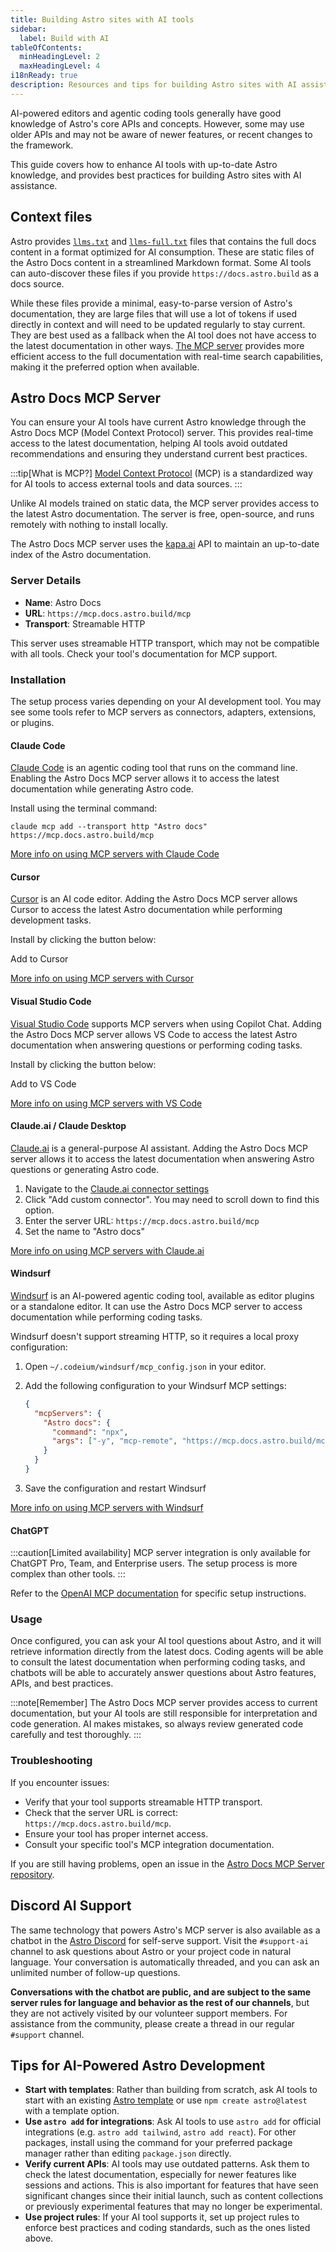 ```yaml
---
title: Building Astro sites with AI tools
sidebar:
  label: Build with AI
tableOfContents:
  minHeadingLevel: 2
  maxHeadingLevel: 4
i18nReady: true
description: Resources and tips for building Astro sites with AI assistance
---
```



AI-powered editors and agentic coding tools generally have good knowledge of Astro's core APIs and concepts. However, some may use older APIs and may not be aware of newer features, or recent changes to the framework.

This guide covers how to enhance AI tools with up-to-date Astro knowledge, and provides best practices for building Astro sites with AI assistance.

## Context files

Astro provides [`llms.txt`](https://docs.astro.build/llms.txt) and [`llms-full.txt`](https://docs.astro.build/llms-full.txt) files that contains the full docs content in a format optimized for AI consumption. These are static files of the Astro Docs content in a streamlined Markdown format. Some AI tools can auto-discover these files if you provide `https://docs.astro.build` as a docs source.

While these files provide a minimal, easy-to-parse version of Astro's documentation, they are large files that will use a lot of tokens if used directly in context and will need to be updated regularly to stay current. They are best used as a fallback when the AI tool does not have access to the latest documentation in other ways. [The MCP server](#astro-docs-mcp-server) provides more efficient access to the full documentation with real-time search capabilities, making it the preferred option when available.

## Astro Docs MCP Server

You can ensure your AI tools have current Astro knowledge through the Astro Docs MCP (Model Context Protocol) server. This provides real-time access to the latest documentation, helping AI tools avoid outdated recommendations and ensuring they understand current best practices.

:::tip[What is MCP?]
[Model Context Protocol](https://modelcontextprotocol.io/) (MCP) is a standardized way for AI tools to access external tools and data sources.
:::

Unlike AI models trained on static data, the MCP server provides access to the latest Astro documentation. The server is free, open-source, and runs remotely with nothing to install locally.

The Astro Docs MCP server uses the [kapa.ai](https://www.kapa.ai/) API to maintain an up-to-date index of the Astro documentation. 

### Server Details

- **Name**: Astro Docs
- **URL**: `https://mcp.docs.astro.build/mcp`
- **Transport**: Streamable HTTP

This server uses streamable HTTP transport, which may not be compatible with all tools. Check your tool's documentation for MCP support.

### Installation

The setup process varies depending on your AI development tool. You may see some tools refer to MCP servers as connectors, adapters, extensions, or plugins.

#### Claude Code

[Claude Code](https://docs.anthropic.com/en/docs/claude-code/overview) is an agentic coding tool that runs on the command line. Enabling the Astro Docs MCP server allows it to access the latest documentation while generating Astro code.

Install using the terminal command:

```shell
claude mcp add --transport http "Astro docs" https://mcp.docs.astro.build/mcp
```

[More info on using MCP servers with Claude Code](https://docs.anthropic.com/en/docs/claude-code/mcp)

#### Cursor

[Cursor](https://cursor.com) is an AI code editor. Adding the Astro Docs MCP server allows Cursor to access the latest Astro documentation while performing development tasks.

Install by clicking the button below:

<LinkButton href="cursor://anysphere.cursor-deeplink/mcp/install?name=Astro%20docs&config=eyJ1cmwiOiJodHRwczovL21jcC5kb2NzLmFzdHJvLmJ1aWxkL21jcCJ9">Add to Cursor</LinkButton>

[More info on using MCP servers with Cursor](https://docs.cursor.com/context/mcp)

#### Visual Studio Code

[Visual Studio Code](https://code.visualstudio.com) supports MCP servers when using Copilot Chat. Adding the Astro Docs MCP server allows VS Code to access the latest Astro documentation when answering questions or performing coding tasks.

Install by clicking the button below:

<LinkButton href="vscode:mcp/install?%7B%22name%22%3A%22Astro%20docs%22%2C%22url%22%3A%22https%3A%2F%2Fmcp.docs.astro.build%2Fmcp%22%7D">Add to VS Code</LinkButton>

[More info on using MCP servers with VS Code](https://code.visualstudio.com/docs/copilot/chat/mcp-servers#_add-an-mcp-server)

#### Claude.ai / Claude Desktop

[Claude.ai](https://claude.ai) is a general-purpose AI assistant. Adding the Astro Docs MCP server allows it to access the latest documentation when answering Astro questions or generating Astro code.

<Steps>

1. Navigate to the [Claude.ai connector settings](https://claude.ai/settings/connectors)
2. Click "Add custom connector". You may need to scroll down to find this option.
3. Enter the server URL: `https://mcp.docs.astro.build/mcp`
4. Set the name to "Astro docs"

</Steps>

[More info on using MCP servers with Claude.ai](https://support.anthropic.com/en/articles/10168395-setting-up-integrations-on-claude-ai#h_cda40ecb32)

#### Windsurf

[Windsurf](https://windsurf.com/) is an AI-powered agentic coding tool, available as editor plugins or a standalone editor. It can use the Astro Docs MCP server to access documentation while performing coding tasks.

Windsurf doesn't support streaming HTTP, so it requires a local proxy configuration:

<Steps>

1. Open `~/.codeium/windsurf/mcp_config.json` in your editor.
2. Add the following configuration to your Windsurf MCP settings:

   ```json title="MCP Configuration" {3-6}
   {
     "mcpServers": {
       "Astro docs": {
         "command": "npx",
         "args": ["-y", "mcp-remote", "https://mcp.docs.astro.build/mcp"]
       }
     }
   }
   ```
3. Save the configuration and restart Windsurf

</Steps>

[More info on using MCP servers with Windsurf](https://docs.windsurf.com/windsurf/cascade/mcp#mcp-config-json)

#### ChatGPT

:::caution[Limited availability]
MCP server integration is only available for ChatGPT Pro, Team, and Enterprise users. The setup process is more complex than other tools.
:::

Refer to the [OpenAI MCP documentation](https://platform.openai.com/docs/mcp#test-and-connect-your-mcp-server) for specific setup instructions.

### Usage

Once configured, you can ask your AI tool questions about Astro, and it will retrieve information directly from the latest docs. Coding agents will be able to consult the latest documentation when performing coding tasks, and chatbots will be able to accurately answer questions about Astro features, APIs, and best practices.

:::note[Remember]
The Astro Docs MCP server provides access to current documentation, but your AI tools are still responsible for interpretation and code generation. AI makes mistakes, so always review generated code carefully and test thoroughly.
:::

### Troubleshooting

If you encounter issues:

- Verify that your tool supports streamable HTTP transport.
- Check that the server URL is correct: `https://mcp.docs.astro.build/mcp`.
- Ensure your tool has proper internet access.
- Consult your specific tool's MCP integration documentation.

If you are still having problems, open an issue in the [Astro Docs MCP Server repository](https://github.com/withastro/docs-mcp/issues).


## Discord AI Support

The same technology that powers Astro's MCP server is also available as a chatbot in the [Astro Discord](https://astro.build/chat) for self-serve support. Visit the `#support-ai` channel to ask questions about Astro or your project code in natural language. Your conversation is automatically threaded, and you can ask an unlimited number of follow-up questions.

**Conversations with the chatbot are public, and are subject to the same server rules for language and behavior as the rest of our channels**, but they are not actively visited by our volunteer support members. For assistance from the community, please create a thread in our regular `#support` channel.

## Tips for AI-Powered Astro Development

- **Start with templates**: Rather than building from scratch, ask AI tools to start with an existing [Astro template](https://astro.build/themes/) or use `npm create astro@latest` with a template option.
- **Use `astro add` for integrations**: Ask AI tools to use `astro add` for official integrations (e.g. `astro add tailwind`, `astro add react`). For other packages, install using the command for your preferred package manager rather than editing `package.json` directly.
- **Verify current APIs**: AI tools may use outdated patterns. Ask them to check the latest documentation, especially for newer features like sessions and actions. This is also important for features that have seen significant changes since their initial launch, such as content collections or previously experimental features that may no longer be experimental.
- **Use project rules**: If your AI tool supports it, set up project rules to enforce best practices and coding standards, such as the ones listed above.
